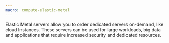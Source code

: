 ```yaml
---
macro: compute-elastic-metal
---
```


Elastic Metal servers allow you to order dedicated servers on-demand, like cloud Instances. These servers can be used for large workloads, big data and applications that require increased security and dedicated resources.
